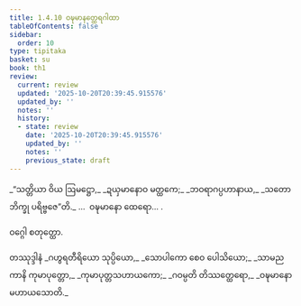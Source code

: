 ```yaml
---
title: 1.4.10 ဝဍ္ဎမာနတ္ထေရဂါထာ
tableOfContents: false
sidebar:
  order: 10
type: tipitaka
basket: su
book: th1
review:
  current: review
  updated: '2025-10-20T20:39:45.915576'
  updated_by: ''
  notes: ''
  history:
  - state: review
    date: '2025-10-20T20:39:45.915576'
    updated_by: ''
    notes: ''
    previous_state: draft
---
```



<DynamicBreadcrumb />


<ReviewStatus review={frontmatter.review} showDetails={true} />

<HypothesisAnnotation frontmatter={frontmatter} />

<Division number="40" book="th1" e="ch" v="19" p="228">

<Paragraph number="90" type="verses" book="th1">
_“သတ္တိယာ ဝိယ ဩမဋ္ဌော,_  
_ဍယှမာနောဝ မတ္ထကေ;_  
_ဘဝရာဂပ္ပဟာနာယ,_  
_သတော ဘိက္ခု ပရိဗ္ဗဇေ”တိ._  


</Paragraph>
</Division>

<Paragraph number="91" type="center" book="th1">
…  ဝဍ္ဎမာနော ထေရော… .

  
ဝဂ္ဂေါ စတုတ္ထော.



</Paragraph>

<Paragraph number="92" type="center" book="th1">
တဿုဒ္ဒါနံ


</Paragraph>

<Paragraph number="93" type="verses" book="th1">
_ဂဟွရတီရိယော သုပ္ပိယော,_  
_သောပါကော စေဝ ပေါသိယော;_  
_သာမညကာနိ ကုမာပုတ္တော,_  
_ကုမာပုတ္တသဟာယကော;_  
_ဂဝမ္ပတိ တိဿတ္ထေရော,_  
_ဝဍ္ဎမာနော မဟာယသောတိ._
</Paragraph>